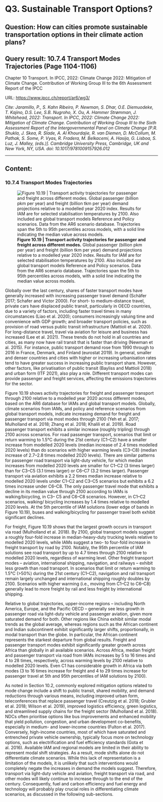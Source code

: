 # Q3. Sustainable Transport Options?

## Question: How can cities promote sustainable transportation options in their climate action plans?  

## Query result: 10.7.4 Transport Modes Trajectories (Page 1104-1106)

Chapter 10 Transport. In IPCC, 2022: Climate Change 2022: Mitigation of Climate Change. Contribution of Working Group III to the 6th Assessment Report of the IPCC

URL: [https://www.ipcc.ch/report/ar6/wg3/](https://www.ipcc.ch/report/ar6/wg3/)

*Cite: Jaramillo, P., S. Kahn Ribeiro, P. Newman, S. Dhar, O.E. Diemuodeke, T. Kajino, D.S. Lee, S.B. Nugroho, X. Ou, A. Hammer Strømman, J. Whitehead, 2022: Transport. In IPCC, 2022: Climate Change 2022: Mitigation of Climate Change. Contribution of Working Group III to the Sixth Assessment Report of the Intergovernmental Panel on Climate Change [P.R. Shukla, J. Skea, R. Slade, A. Al Khourdajie, R. van Diemen, D. McCollum, M. Pathak, S. Some, P. Vyas, R. Fradera, M. Belkacemi, A. Hasija, G. Lisboa, S. Luz, J. Malley, (eds.)]. Cambridge University Press, Cambridge, UK and New York, NY, USA. doi: 10.1017/9781009157926.012* 

---

## Content: 

### 10.7.4 Transport Modes Trajectories

![**Figure 10.19 | Transport activity trajectories for passenger and freight across different modes.** Global passenger (billion pkm per year) and freight (billion tkm per year) demand projections relative to a modelled year 2020 index. Results for IAM are for selected stabilisation temperatures by 2100. Also included are global transport models Reference and Policy scenarios. Data from the AR6 scenario database. Trajectories span the 5th to 95th percentiles across models, with a solid line indicating the median value across models.](images/Fig-10.19.PNG "Figure 10.19 | Transport activity trajectories for passenger and freight across different modes. Global passenger (billion pkm per year) and freight (billion tkm per year) demand projections relative to a modelled year 2020 index. Results for IAM are for selected stabilisation temperatures by 2100. Also included are global transport models Reference and Policy scenarios. Data from the AR6 scenario database. Trajectories span the 5th to 95th percentiles across models, with a solid line indicating the median value across models.")

Globally over the last century, shares of faster transport modes have
generally increased with increasing passenger travel demand (Schäfer
2017; Schafer and Victor 2000). For short- to medium-distance travel,
private cars have displaced public transit, particularly in OECD
countries, due to a variety of factors, including faster travel times in
many circumstances (Liao et al. 2020); consumers increasingly valuing
time and convenience with GDP growth; and broader transport
policies, such as provision of road versus public transit infrastructure
(Mattioli et al. 2020). For long-distance travel, travel via aviation for
leisure and business has increased (Lee et al. 2021). These trends do
not hold in all countries and cities, as many now have rail transit
that is faster than driving (Newman et al. 2015). For instance,
public transport demand rose from 1990 through to 2016 in France,
Denmark, and Finland (eurostat 2019). In general, smaller and denser
countries and cities with higher or increasing urbanisation rates tend
to have greater success in increasing public transport share. However,
other factors, like privatisation of public transit (Bayliss and Mattioli
2018) and urban form (ITF 2021), also play a role. Different transport
modes can provide passenger and freight services, affecting the
emissions trajectories for the sector.

Figure 10.19 shows activity trajectories for freight and passenger
transport through 2100 relative to a modelled year 2020 across
different modes, based on the AR6 database for IAMs and global
transport models. Globally, climate scenarios from IAMs, and policy
and reference scenarios from global transport models, indicate
increasing demand for freight and passenger transport via most modes
through 2100 (Yeh et al. 2017; Mulholland et al. 2018; Zhang et al.
2018; Khalili et al. 2019). Road passenger transport exhibits a similar
increase (roughly tripling) through 2100 across scenarios. For road passenger transport, scenarios that limit or return warming
to 1.5°C during the 21st century (C1–C2) have a smaller increase
from modelled 2020 levels (median increase of 2.4 times modelled
2020 levels) than do scenarios with higher warming levels (C3–C8)
(median increase of 2.7–2.8 times modelled 2020 levels). There are
similar patterns for passenger road transport via light-duty vehicle,
for which median increases from modelled 2020 levels are smaller
for C1–C2 (3 times larger) than for C3–C5 (3.1 times larger) or C6–C7
(3.2 times larger). Passenger transport via aviation exhibits a 2.2
times median increase relative to modelled 2020 levels under C1–C2
and C3–C5 scenarios but exhibits a 6.2 times increase under C6–C8.
The only passenger travel mode that exhibits a decline in its median
value through 2100 according to IAMs is walking/bicycling, in C3–
C5 and C6–C8 scenarios. However, in C1–C2 scenarios, walking/
bicycling increases by 1.4 times relative to modelled 2020 levels.
At the 5th percentile of IAM solutions (lower edge of bands in
Figure 10.19), buses and walking/bicycling for passenger travel both
exhibit significant declines.

For freight, Figure 10.19 shows that the largest growth occurs in
transport via road (Mulholland et al. 2018). By 2100, global transport
models suggest a roughly four-fold increase in median-heavy-duty
trucking levels relative to modelled 2020 levels, while IAMs suggest
a two- to four-fold increase in freight transport by road by 2100.
Notably, the 95th percentile of IAM solutions see road transport
by up to 4.7 times through 2100 relative to modelled 2020 levels,
regardless of warming level. Other freight transport modes – aviation,
international shipping, navigation, and railways – exhibit less growth
than road transport. In scenarios that limit or return warming to
1.5°C (>50%) during the 21st century (C1–C2), navigation and
rail transport remain largely unchanged and international shipping
roughly doubles by 2100. Scenarios with higher warming (i.e., moving
from C1–C2 to C6–C8) generally lead to more freight by rail and less
freight by international shipping.

Relative to global trajectories, upper-income regions – including
North America, Europe, and the Pacific OECD – generally see less
growth in passenger road via light-duty vehicle and passenger
aviation, given more saturated demand for both. Other regions like
China exhibit similar modal trends as the global average, whereas
regions such as the African continent and Indian subcontinent exhibit
significantly larger shifts, proportionally, in modal transport than the
globe. In particular, the African continent represents the starkest
departure from global results. Freight and passenger transport modes
exhibit significantly greater growth across Africa than globally in all
available scenarios. Across Africa, median freight and passenger
transport via road from IAMs increases by 5 to 16 times and 4 to
28 times, respectively, across warming levels by 2100 relative
to modelled 2020 levels. Even C1 has considerable growth in Africa
via both modes (3 to 16 times increase for freight and 4 to 29 times
increase for passenger travel at 5th and 95th percentiles of IAM
solutions by 2100).

As noted in Section 10.2, commonly explored mitigation options
related to mode change include a shift to public transit, shared
mobility, and demand reductions through various means, including
improved urban form, teleconferences that replace passenger travel (Creutzig et al. 2018; Grubler et al. 2018; Wilson et al. 2019),
improved logistics efficiency, green logistics, and streamlined supply
chains for the freight sector (Mulholland et al. 2018). NDCs often
prioritise options like bus improvements and enhanced mobility that
yield pollution, congestion, and urban development co-benefits,
especially in medium- and lower-income countries (Fulton et al.
2017). Conversely, high-income countries, most of which have
saturated and entrenched private vehicle ownership, typically focus
more on technology options, such as electrification and fuel efficiency
standards (Gota et al. 2016). Available IAM and regional models are
limited in their ability to represent modal shift strategies. As a result,
mode shifts alone do not differentiate climate scenarios. While this
lack of representation is a limitation of the models, it is unlikely that
such interventions would completely negate the increases in demand
the models suggest. Therefore, transport via light-duty vehicle and
aviation, freight transport via road, and other modes will likely
continue to increase through to the end of the century. Consequently,
fuel and carbon efficiency and fuel energy and technology will
probably play crucial roles in differentiating climate scenarios, as
discussed in the following sub-sections.




